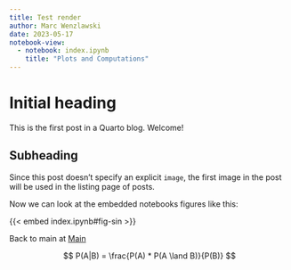 ```yaml
---
title: Test render
author: Marc Wenzlawski
date: 2023-05-17
notebook-view:
  - notebook: index.ipynb
    title: "Plots and Computations"
---
```


# Initial heading

This is the first post in a Quarto blog. Welcome!

## Subheading


Since this post doesn't specify an explicit `image`, the first image in the post will be used in the listing page of posts.

Now we can look at the embedded notebooks figures like this:

{{< embed index.ipynb#fig-sin >}}


Back to main at [Main](index.ipynb)

$$
P(A|B) = \frac{P(A) * P(A \land B)}{P(B)}
$$
